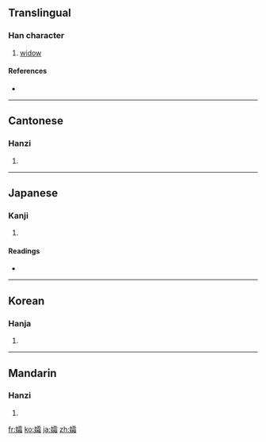 ==Translingual==

===Han character===
{{Han char|rn=38|rad=女|as=17|sn=20|four=4146<sub>3</sub>|canj=女一月山 (VMBU)}}

# [[widow]]

====References====
* {{Han ref|kx=0273.430|dkj=06885|dj=0542.180|hdz=21090.070|uh=5B40|ud=23360|bh=C45C|bd=50268}}

----

==Cantonese==

===Hanzi===
{{yue-hanzi|jyut=|y=sung1}}

# {{defn|Cantonese}}

----

==Japanese==

===Kanji===
{{ja-kanji|grade=|rs=女17}}

# {{defn|Japanese}}

====Readings====
* {{ja-readings|on=[[そう]] (sō)|kun=[[やもめ]] (yamome)}}

----

==Korean==

===Hanja===
{{ko-hanja|hangeul=상|rv=sang|mr=sang}}

# {{defn|Korean}}

----

==Mandarin==

===Hanzi===
{{cmn-hanzi|pin=[[shuāng]] ([[shuang1]])|wg=shuang<sup>1</sup>}}

# {{defn|Mandarin}}

[[fr:孀]]
[[ko:孀]]
[[ja:孀]]
[[zh:孀]]